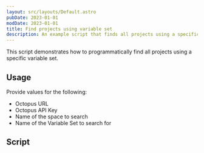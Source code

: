 ```yaml
---
layout: src/layouts/Default.astro
pubDate: 2023-01-01
modDate: 2023-01-01
title: Find projects using variable set
description: An example script that finds all projects using a specific variable set.
---
```


This script demonstrates how to programmatically find all projects using a specific variable set.

## Usage

Provide values for the following:
- Octopus URL
- Octopus API Key
- Name of the space to search
- Name of the Variable Set to search for

## Script

<FindProjectsUsingVariableSetScripts />